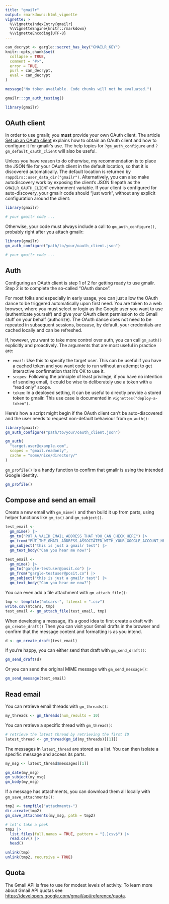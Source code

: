 ```yaml
---
title: "gmailr"
output: rmarkdown::html_vignette
vignette: >
  %\VignetteIndexEntry{gmailr}
  %\VignetteEngine{knitr::rmarkdown}
  %\VignetteEncoding{UTF-8}
---
```


```r
can_decrypt <- gargle::secret_has_key("GMAILR_KEY")
knitr::opts_chunk$set(
  collapse = TRUE,
  comment = "#>",
  error = TRUE,
  purl = can_decrypt,
  eval = can_decrypt
)
```

```r
message("No token available. Code chunks will not be evaluated.")
```

```r
gmailr:::gm_auth_testing()
```

```r
library(gmailr)
```

## OAuth client

In order to use gmailr, you **must** provide your own OAuth client.
The article [Set up an OAuth client](https://gmailr.r-lib.org/dev/articles/oauth-client.html) explains how to obtain an OAuth client and how to configure it for gmailr's use.
The help topics for `?gm_auth_configure` and `?gm_default_oauth_client` will also be useful.

Unless you have reason to do otherwise, my recommendation is to place the JSON file for your OAuth client in the default location, so that it is discovered automatically.
The default location is returned by `rappdirs::user_data_dir("gmailr")`.
Alternatively, you can also make autodiscovery work by exposing the client's JSON filepath as the `GMAILR_OAUTH_CLIENT` environment variable.
If your client is configured for auto-discovery, your gmailr code should "just work", without any explicit configuration around the client:

```r
library(gmailr)

# your gmailr code ...
```

Otherwise, your code must always include a call to `gm_auth_configure()`, probably right after you attach gmailr:

```r
library(gmailr)
gm_auth_configure("path/to/your/oauth_client.json")

# your gmailr code ...
```

## Auth

Configuring an OAuth client is step 1 of 2 for getting ready to use gmailr.
Step 2 is to complete the so-called "OAuth dance".

For most folks and especially in early usage, you can just allow the OAuth dance to be triggered automatically upon first need.
You are taken to a web browser, where you must select or login as the Google user you want to use (authenticate yourself) and give your OAuth client permission to do Gmail stuff on your behalf (authorize).
The OAuth dance does not need to be repeated in subsequent sessions, because, by default, your credentials are cached locally and can be refreshed.

If, however, you want to take more control over auth, you can call `gm_auth()` explicitly and proactively.
The arguments that are most useful in practice are:

* `email`: Use this to specify the target user. This can be useful if you have
  a cached token and you want code to run without an attempt to get interactive
  confirmation that it's OK to use it.
* `scopes`: Following the principle of least privilege, if you have no intention
  of sending email, it could be wise to deliberately use a token with a
  "read only" scope.
* `token`: In a deployed setting, it can be useful to directly provide a stored
  token to gmailr. This use case is documented in `vignettes("deploy-a-token")`.
  
Here's how a script might begin if the OAuth client can't be auto-discovered and the user needs to request non-default behaviour from `gm_auth()`:

```r
library(gmailr)
gm_auth_configure("path/to/your/oauth_client.json")

gm_auth(
  "target.user@example.com",
  scopes = "gmail.readonly",
  cache = "some/nice/directory/"
)
```

`gm_profile()` is a handy function to confirm that gmailr is using the intended Google identity.

```r
gm_profile()
```

## Compose and send an email

Create a new email with `gm_mime()` and then build it up from parts, using helper functions like `gm_to()` and `gm_subject()`.

```r
test_email <-
  gm_mime() |>
  gm_to("PUT_A_VALID_EMAIL_ADDRESS_THAT_YOU_CAN_CHECK_HERE") |>
  gm_from("PUT_THE_GMAIL_ADDRESS_ASSOCIATED_WITH_YOUR_GOOGLE_ACCOUNT_HERE") |>
  gm_subject("this is just a gmailr test") |>
  gm_text_body("Can you hear me now?")
```

```r
test_email <-
  gm_mime() |>
  gm_to("gargle-testuser@posit.co") |>
  gm_from("gargle-testuser@posit.co") |>
  gm_subject("this is just a gmailr test") |>
  gm_text_body("Can you hear me now?")
```

You can even add a file attachment with `gm_attach_file()`:

```r
tmp <- tempfile("mtcars-", fileext = ".csv")
write.csv(mtcars, tmp)
test_email <- gm_attach_file(test_email, tmp)
```

When developing a message, it's a good idea to first create a draft with  `gm_create_draft()`
Then you can visit your Gmail drafts in the browser and confirm that the message content and formatting is as you intend.

```r
d <- gm_create_draft(test_email)
```

If you're happy, you can either send that draft with `gm_send_draft()`:

```r
gm_send_draft(d)
```

Or you can send the original MIME message with `gm_send_message()`:

```r
gm_send_message(test_email)
```

## Read email

You can retrieve email threads with `gm_threads()`:

```r
my_threads <- gm_threads(num_results = 10)
```

You can retrieve a specific thread with `gm_thread()`:

```r
# retrieve the latest thread by retrieving the first ID
latest_thread <- gm_thread(gm_id(my_threads)[[1]])
```

The messages in `latest_thread` are stored as a list.
You can then isolate a specific message and access its parts.

```r
my_msg <- latest_thread$messages[[1]]

gm_date(my_msg)
gm_subject(my_msg)
gm_body(my_msg)
```

If a message has attachments, you can download them all locally with `gm_save_attachments()`:

```r
tmp2 <- tempfile("attachments-")
dir.create(tmp2)
gm_save_attachments(my_msg, path = tmp2)

# let's take a peek
tmp2 |> 
  list.files(full.names = TRUE, pattern = "[.]csv$") |> 
  read.csv() |> 
  head()
```

```r
unlink(tmp)
unlink(tmp2, recursive = TRUE)
```

## Quota

The Gmail API is free to use for modest levels of activity.
To learn more about Gmail API quotas see <https://developers.google.com/gmail/api/reference/quota>.

